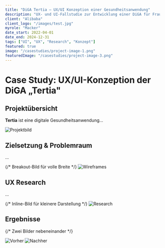 ```yaml
---
title: "DiGA Tertia – UX/UI Konzeption einer Gesundheitsanwendung"
description: "UX- und UI-Fallstudie zur Entwicklung einer DiGA für Frauen mit Harninkontinenz."
client: "Alibaba"
client_logo: "/images/test.jpg"
myrole: "Macker"
date_start: 2022-04-01
date_end: 2024-12-31
tags: ["UI", "UX", "Research", "Konzept"]
featured: true
image: "/casestudies/project-image-1.png"
featuredImage: "/casestudies/project-image-3.png"
---
```




# Case Study: UX/UI-Konzeption der DiGA „Tertia"

## Projektübersicht

**Tertia** ist eine digitale Gesundheitsanwendung...

![Projektbild](/casestudies/project-image-3.png)

## Zielsetzung & Problemraum

...

{/* Breakout-Bild für volle Breite */}
<img src="/casestudies/project-image-2.png" alt="Wireframes" class="breakout-image" />

## UX Research

...

{/* Inline-Bild für kleinere Darstellung */}
<img src="/casestudies/project-image-4.png" alt="Research" class="inline-image" />

## Ergebnisse

{/* Zwei Bilder nebeneinander */}
<div class="image-grid">
  <img src="/casestudies/project-image-5.png" alt="Vorher" />
  <img src="/casestudies/project-image-6.png" alt="Nachher" />
</div>